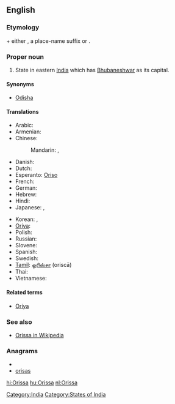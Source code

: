 {{also|orissa}}
==English==
{{wikipedia}}

===Etymology===
{{etyl|sa}} {{term|ओड्र|tr=oḍra||Oḍra|sc=Deva}} + either {{term|-त्र|tr=-tra|sc=Deva}}, a place-name suffix or {{term|देश|tr=deśa||country|sc=Deva}}.

===Proper noun===
{{infl|en|proper noun}}

# State in eastern [[India]] which has [[Bhubaneshwar]] as its capital.

====Synonyms====
* [[Odisha]]

====Translations====
{{trans-top|state in India}}
* Arabic: {{t|ar|أوريسا|f|tr='uriisa}}
* Armenian: {{t-|hy|Օրիսա|tr=Òrisa}}
* Chinese:
*: Mandarin: {{t|cmn|奧里薩邦|sc=Hani}},  {{t|cmn|奥里萨邦|tr=Àolǐsà-bāng|sc=Hani}}
* Danish: {{t-|da|Orissa}}
* Dutch: {{t+|nl|Orissa}}
* Esperanto: [[Oriso]]
* French: {{t-|fr|Orissa}}
* German: {{t-|de|Orissa}}
* Hebrew: {{t|he|אוריסה}}
* Hindi: {{t+|hi|उड़ीसा|tr=uṛīsā|xs=Hindi}}
* Japanese: {{t|ja|オリッサ州|tr=Orissa-shū}},  {{t|ja|オリッサ|tr=Orissa}}
{{trans-mid}}
* Korean: {{t|ko|오리사 주|tr=Orisa ju|sc=Hang}},  {{t|ko|오리사|tr=Orisa|sc=Hang}}
* [[Oriya]]: {{t|or|ଓଡ଼ିଶା|sc=Orya|xs=Oriya}}
* Polish: {{t-|pl|Orisa|f}}
* Russian: {{t|ru|Орисса|f|tr=Oríssa}}
* Slovene: {{t-|sl|Orisa}}
* Spanish: {{t-|es|Orissa}}
* Swedish: {{t-|sv|Orissa}}
* [[Tamil]]: [[ஒரிஸ்சா]] (oriscā)
* Thai: {{t|th|รัฐโอริสสา|tr=rát oh-rít-săa}}
* Vietnamese: {{t-|vi|Orissa|xs=Vietnamese}}
{{trans-bottom}}

====Related terms====
* [[Oriya]]

===See also===
* [[w:Orissa|Orissa in Wikipedia]]

===Anagrams===
* {{alphagram|aiorss}}
* [[orisas#English|orisas]]

[[Category:India]]
[[Category:States of India]]

[[hi:Orissa]]
[[hu:Orissa]]
[[nl:Orissa]]